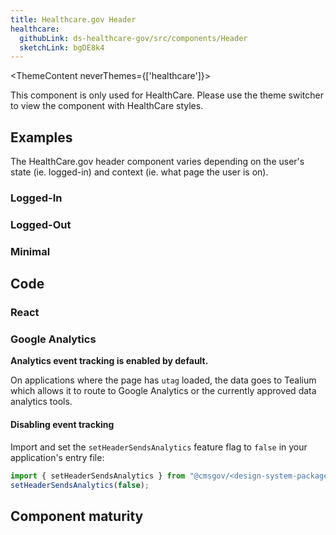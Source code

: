 ```yaml
---
title: Healthcare.gov Header
healthcare:
  githubLink: ds-healthcare-gov/src/components/Header
  sketchLink: bgDE8k4
---
```



<ThemeContent neverThemes={['healthcare']}>
  <Alert variation="error">
     <p class="ds-c-alert__text">
        This component is only used for HealthCare. Please use the theme switcher to view the component with HealthCare styles.
    </p>
  </Alert>
</ThemeContent>

## Examples
The HealthCare.gov header component varies depending on the user's state (ie. logged-in) and context (ie. what page the user is on).

### Logged-In
<StorybookExample
    componentName="loggedin-header"
    storyId="healthcare-header--logged-in-header"
/>

### Logged-Out
<StorybookExample
    componentName="loggedout-header"
    storyId="healthcare-header--logged-out-header"
/>

### Minimal
<StorybookExample
    componentName="minimal-header"
    storyId="healthcare-header--minimal-header"
/>

## Code

### React

<PropTable componentName="Header" />

### Google Analytics

**Analytics event tracking is enabled by default.**

On applications where the page has `utag` loaded, the data goes to Tealium which allows it to route to Google Analytics or the currently approved data analytics tools.

#### Disabling event tracking

Import and set the `setHeaderSendsAnalytics` feature flag to `false` in your application's entry file:

```js
import { setHeaderSendsAnalytics } from "@cmsgov/<design-system-package>";
setHeaderSendsAnalytics(false);
```

## Component maturity

<MaturityChecklist
  a11yStandards={true}
  color={true}
  forcedColors={false}
  screenReaders={true}
  keyboardNavigable={true}
  storybook={true}
  responsive={true}
  spanish={true}
  completeUiKit={false}
  responsiveUiKit={false}
  tokensInCode={true}
  tokensInSketch={true}
/>